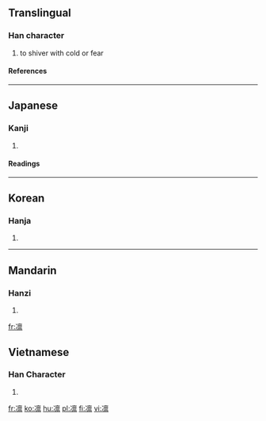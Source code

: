 {{see|凜}}

==Translingual==
===Han character===
{{Han char|rad=冫|as=13|sn=15|four=|canj=戈一卜田火 (IMYWF)}}
# to shiver with cold or fear
====References====
{{Han ref|kx=0133.430|dkj=01718|dj=0298.240|hdz=10301.120|uh=51DB|ud=20955}}
----
==Japanese==
===Kanji===
{{ja-kanji|grade=|rs=冫13}}
# {{defn|Japanese}}
====Readings====
{{ja-readings|on=[[りん]] (rin)|kun=[[さむい]] (samui), [[すさまじい]] (susamajii), [[おそれる]] (osoreru)}}
----
==Korean==
===Hanja===
{{ko-hanja|hangeul=름|rv=reum|mr=rŭm}}
# {{defn|Korean}}
----
==Mandarin==
===Hanzi===
{{cmn-hanzi|tra=凜|pin=[[lǐn]] (lin3)|wg=lin<sup>3</sup>}}
# {{defn|Mandarin}}

[[fr:凛]]


==Vietnamese==
===Han Character===
{{vi-hantu|[[lẫm]]}}
# {{defn|Vietnamese}}

[[fr:凛]]
[[ko:凛]]
[[hu:凛]]
[[pl:凛]]
[[fi:凛]]
[[vi:凛]]